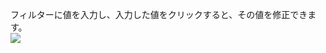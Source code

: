 フィルターに値を入力し、入力した値をクリックすると、その値を修正できます。\
![](https://img.whatap.io/media/images/livetail_005_filter_input.png)
